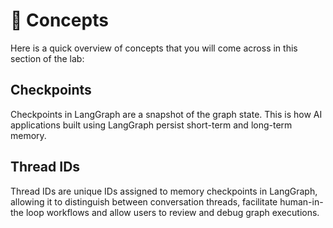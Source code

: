 # 📘 Concepts

Here is a quick overview of concepts that you will come across in this section of the lab:

## Checkpoints

Checkpoints in LangGraph are a snapshot of the graph state. This is how AI applications built using LangGraph persist short-term and long-term memory.

## Thread IDs
Thread IDs are unique IDs assigned to memory checkpoints in LangGraph, allowing it to distinguish between conversation threads, facilitate human-in-the loop workflows and allow users to review and debug graph executions.